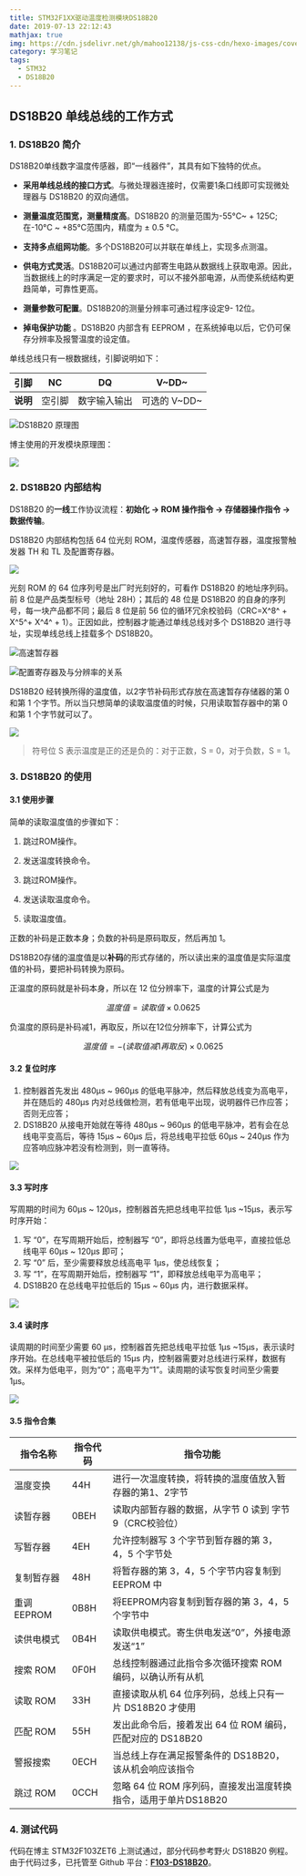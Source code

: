 ```yaml
---
title: STM32F1XX驱动温度检测模块DS18B20
date: 2019-07-13 22:12:43
mathjax: true
img: https://cdn.jsdelivr.net/gh/mahoo12138/js-css-cdn/hexo-images/cover/stm32.jpg
category: 学习笔记
tags:
  - STM32
  - DS18B20
---
```


## DS18B20 单线总线的工作方式

### 1. DS18B20 简介

DS18B20单线数字温度传感器，即“一线器件”，其具有如下独特的优点。

- **采用单线总线的接口方式**。与微处理器连接时，仅需要1条口线即可实现微处理器与 DS18B20 的双向通信。

- **测量温度范围宽，测量精度高**。DS18B20 的测量范围为-55°C~ + 125C;在-10°C ~ +85°C范围内，精度为 ± 0.5 °C。

- **支持多点组网功能**。多个DS18B20可以并联在单线上，实现多点测温。

- **供电方式灵活**。DS18B20可以通过内部寄生电路从数据线上获取电源。因此，当数据线上的时序满足一定的要求时，可以不接外部电源，从而使系统结构更趋简单，可靠性更高。

- **测量参数可配置**。DS18B20的测量分辨率可通过程序设定9- 12位。
- **掉电保护功能** 。DS18B20 内部含有 EEPROM ，在系统掉电以后，它仍可保存分辨率及报警温度的设定值。

单线总线只有一根数据线，引脚说明如下：

| **引脚** |   NC   |      DQ      |    V~DD~     |
| -------- | :----: | :----------: | :----------: |
| **说明** | 空引脚 | 数字输入输出 | 可选的 V~DD~ |

![DS18B20 原理图](https://cdn.jsdelivr.net/gh/mahoo12138/js-css-cdn/hexo-images/DS18B20%E5%BC%95%E8%84%9A%E8%AF%B4%E6%98%8E.png)

博主使用的开发模块原理图：

![](https://cdn.jsdelivr.net/gh/mahoo12138/js-css-cdn/hexo-images/image-20201004003026980.png)

### 2. DS18B20 内部结构

DS18B20 的**一线**工作协议流程：**初始化 → ROM 操作指令 → 存储器操作指令 → 数据传输**。

DS18B20 内部结构包括 64 位光刻 ROM，温度传感器，高速暂存器，温度报警触发器 TH 和 TL 及配置寄存器。

![](https://cdn.jsdelivr.net/gh/mahoo12138/js-css-cdn/hexo-images/image-20201004151856395.png)

光刻 ROM 的 64 位序列号是出厂时光刻好的，可看作 DS18B20 的地址序列码。前 8 位是产品类型标号（地址 28H）；其后的 48 位是 DS18B20 的自身的序列号，每一块产品都不同；最后 8 位是前 56 位的循环冗余校验码（CRC=X^8^ + X^5^+ X^4^ + 1）。正因如此，控制器才能通过单线总线对多个 DS18B20 进行寻址，实现单线总线上挂载多个 DS18B20。

![高速暂存器](https://cdn.jsdelivr.net/gh/mahoo12138/js-css-cdn/hexo-images/image-20201004151629134.png)

![配置寄存器及与分辨率的关系](https://cdn.jsdelivr.net/gh/mahoo12138/js-css-cdn/hexo-images/image-20201004151117271.png)

DS18B20 经转换所得的温度值，以2字节补码形式存放在高速暂存存储器的第 0 和第 1 个字节。所以当只想简单的读取温度值的时候，只用读取暂存器中的第 0 和第 1 个字节就可以了。

![](https://cdn.jsdelivr.net/gh/mahoo12138/js-css-cdn/hexo-images/image-20201004153822298.png)

> 符号位 S 表示温度是正的还是负的：对于正数，S = 0，对于负数，S = 1。

### 3. DS18B20 的使用

#### 3.1 使用步骤

简单的读取温度值的步骤如下：

1. 跳过ROM操作。

2. 发送温度转换命令。

3. 跳过ROM操作。

4. 发送读取温度命令。

5. 读取温度值。

正数的补码是正数本身；负数的补码是原码取反，然后再加 1。

DS18B20存储的温度值是以**补码**的形式存储的，所以读出来的温度值是实际温度值的补码，要把补码转换为原码。

正温度的原码就是补码本身，所以在 12 位分辨率下，温度的计算公式是为

$$
温度值 = 读取值 \times 0.0625
$$

负温度的原码是补码减1，再取反，所以在12位分辨率下，计算公式为

$$
温度值=- (读取值减1再取反) \times 0.0625
$$

#### 3.2 复位时序

1. 控制器首先发出 480μs ~ 960μs 的低电平脉冲，然后释放总线变为高电平，并在随后的 480μs 内对总线做检测，若有低电平出现，说明器件已作应答；否则无应答；
2. DS18B20 从接电开始就在等待 480μs ~ 960μs 的低电平脉冲，若有会在总线电平变高后，等待 15μs ~ 60μs 后，将总线电平拉低 60μs ~ 240μs 作为应答响应脉冲若没有检测到，则一直等待。

![](https://cdn.jsdelivr.net/gh/mahoo12138/js-css-cdn/hexo-images/image-20201003225149023.png)

#### 3.3 写时序

写周期的时间为 60μs ~ 120μs，控制器首先把总线电平拉低 1μs ~15μs，表示写时序开始：

1. 写 “0”，在写周期开始后，控制器写 “0”，即将总线置为低电平，直接拉低总线电平 60μs ~ 120μs 即可；
2. 写 “0” 后，至少需要释放总线高电平 1μs，使总线恢复；
3. 写 “1”，在写周期开始后，控制器写 “1”，即释放总线电平为高电平；
4. DS18B20 在总线电平拉低后的 15μs ~ 60μs 内，进行数据采样。

![](https://cdn.jsdelivr.net/gh/mahoo12138/js-css-cdn/hexo-images/Snipaste_2020-10-03_23-16-13.png)

#### 3.4 读时序

读周期的时间至少需要 60 μs，控制器首先把总线电平拉低 1μs ~15μs，表示读时序开始。在总线电平被拉低后的 15μs 内，控制器需要对总线进行采样，数据有效。采样为低电平，则为“0”；高电平为“1”。读周期的读写恢复时间至少需要 1μs。

![](https://cdn.jsdelivr.net/gh/mahoo12138/js-css-cdn/hexo-images/Snipaste_2020-10-04_00-22-42.png)

#### 3.5 指令合集

| 指令名称    | 指令代码 | 指令功能                                                       |
| ----------- | -------- | -------------------------------------------------------------- |
| 温度变换    | 44H      | 进行一次温度转换，将转换的温度值放入暂存器的第1、2字节         |
| 读暂存器    | 0BEH     | 读取内部暂存器的数据，从字节 0 读到 字节 9（CRC校验位）        |
| 写暂存器    | 4EH      | 允许控制器写 3 个字节到暂存器的第 3，4，5 个字节处             |
| 复制暂存器  | 48H      | 将暂存器的第 3，4，5 个字节内容复制到 EEPROM 中                |
| 重调 EEPROM | 0B8H     | 将EEPROM内容复制到暂存器的第 3，4，5 个字节中                  |
| 读供电模式  | 0B4H     | 读取供电模式。寄生供电发送“0”，外接电源发送“1”                 |
| 搜索 ROM    | 0F0H     | 总线控制器通过此指令多次循环搜索 ROM 编码，以确认所有从机      |
| 读取 ROM    | 33H      | 直接读取从机 64 位序列码，总线上只有一片 DS18B20 才使用        |
| 匹配 ROM    | 55H      | 发出此命令后，接着发出 64 位 ROM 编码，匹配对应的 DS18B20      |
| 警报搜索    | 0ECH     | 当总线上存在满足报警条件的 DS18B20，该从机会响应该指令         |
| 跳过 ROM    | 0CCH     | 忽略 64 位 ROM 序列码，直接发出温度转换指令，适用于单片DS18B20 |

### 4. 测试代码

代码在博主 STM32F103ZET6 上测试通过，部分代码参考野火 DS18B20 例程。由于代码过多，已托管至 Github 平台：[**F103-DS18B20**](https://github.com/The-Road-of-Embedded/Demo_STM32f1xx/tree/main/F103-DS18B20)。
